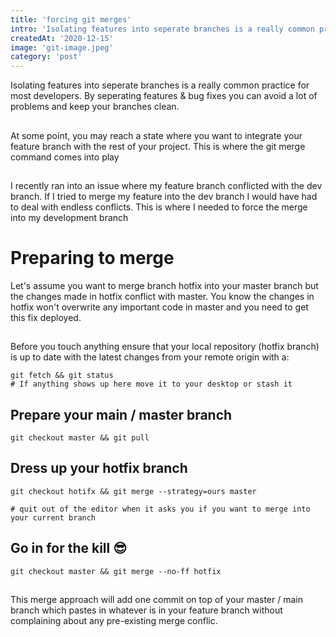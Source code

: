 ```yaml
---
title: 'forcing git merges'
intro: 'Isolating features into seperate branches is a really common practice for most developers. By seperating features & bug fixes you can avoid a lot of problems and keep your branches clean.'
createdAt: '2020-12-15'
image: 'git-image.jpeg'
category: 'post'
---
```


Isolating features into seperate branches is a really common practice for most developers. By seperating features & bug fixes you can avoid a lot of problems and keep your branches clean.

##

At some point, you may reach a state where you want to integrate your feature branch with the rest of your project. This is where the git merge command comes into play

##

I recently ran into an issue where my feature branch conflicted with the dev branch. If I tried to merge my feature into the dev branch I would have had to deal with endless conflicts. This is where I needed to force the merge into my development branch

# Preparing to merge

Let's assume you want to merge branch hotfix into your master branch but the changes made in hotfix conflict with master. You know the changes in hotfix won't overwrite any important code in master and you need to get this fix deployed.

##

Before you touch anything ensure that your local repository (hotfix branch) is up to date with the latest changes from your remote origin with a:

```
git fetch && git status
# If anything shows up here move it to your desktop or stash it
```

## Prepare your main / master branch

```
git checkout master && git pull
```

## Dress up your hotfix branch

```
git checkout hotifx && git merge --strategy=ours master

# quit out of the editor when it asks you if you want to merge into your current branch
```

## Go in for the kill 😎

```
git checkout master && git merge --no-ff hotfix
```

##

This merge approach will add one commit on top of your master / main branch which pastes in whatever is in your feature branch without complaining about any pre-existing merge conflic.
